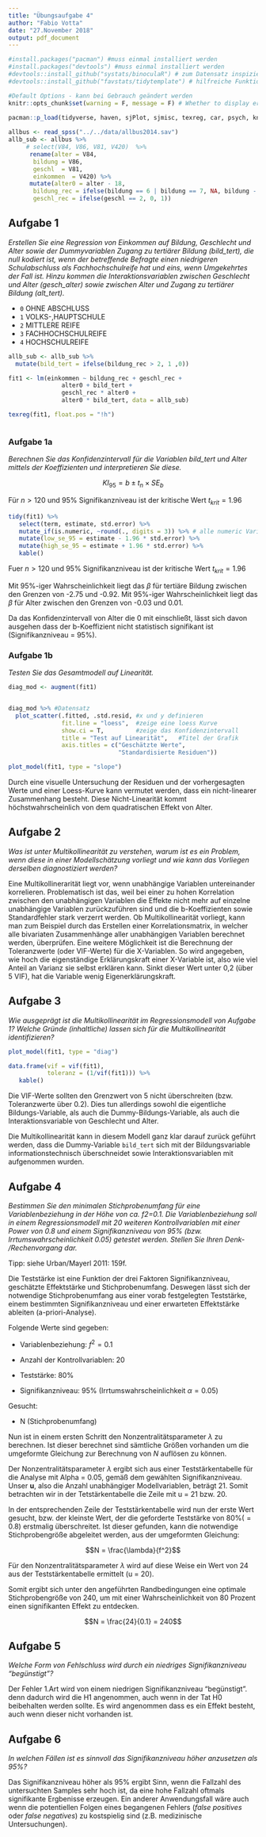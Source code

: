```yaml
---
title: "Übungsaufgabe 4"
author: "Fabio Votta"
date: "27.November 2018"
output: pdf_document
---
```


```r
#install.packages("pacman") #muss einmal installiert werden
#install.packages("devtools") #muss einmal installiert werden
#devtools::install_github("systats/binoculaR") # zum Datensatz inspizieren :)
#devtools::install_github("favstats/tidytemplate") # hilfreiche Funktionen

#Default Options - kann bei Gebrauch geändert werden
knitr::opts_chunk$set(warning = F, message = F) # Whether to display errors
                      
pacman::p_load(tidyverse, haven, sjPlot, sjmisc, texreg, car, psych, knitr, labelled, broom, tidytemplate)
```


```r
allbus <- read_spss("../../data/allbus2014.sav")
allb_sub <- allbus %>% 
     # select(V84, V86, V81, V420)  %>% 
      rename(alter = V84, 
       bildung = V86, 
       geschl  = V81,  
       einkommen  = V420) %>%
      mutate(alter0 = alter - 18,
       bildung_rec = ifelse(bildung == 6 | bildung == 7, NA, bildung - 1),
       geschl_rec = ifelse(geschl == 2, 0, 1)) 
```


## Aufgabe 1

*Erstellen Sie eine Regression von Einkommen auf Bildung, Geschlecht und Alter sowie der Dummyvariablen Zugang zu tertiärer Bildung (bild_tert), die null kodiert ist, wenn der betreffende Befragte einen niedrigeren Schulabschluss als Fachhochschulreife hat und eins, wenn Umgekehrtes der Fall ist. Hinzu kommen die Interaktionsvariablen zwischen Geschlecht und Alter (gesch_alter) sowie zwischen Alter und Zugang zu tertiärer Bildung (alt_tert).*

- `0`   OHNE ABSCHLUSS
- `1`   VOLKS-,HAUPTSCHULE
- `2`   MITTLERE REIFE
- `3`   FACHHOCHSCHULREIFE
- `4`   HOCHSCHULREIFE


```r
allb_sub <- allb_sub %>% 
  mutate(bild_tert = ifelse(bildung_rec > 2, 1 ,0))

fit1 <- lm(einkommen ~ bildung_rec + geschl_rec + 
               alter0 + bild_tert + 
               geschl_rec * alter0 + 
               alter0 * bild_tert, data = allb_sub)

texreg(fit1, float.pos = "!h")



```


### Aufgabe 1a


*Berechnen Sie das Konfidenzintervall für die Variablen bild_tert und Alter mittels der Koeffizienten und interpretieren Sie diese.*

$$KI_{95} = b \pm  t_{n} \times SE_b$$ 

Für $n > 120$ und $95\%$ Signifikanzniveau ist der kritische Wert $t_{krit} = 1.96$ 



```r
tidy(fit1) %>% 
   select(term, estimate, std.error) %>% 
   mutate_if(is.numeric, ~round(., digits = 3)) %>% # alle numeric Variablen runden
   mutate(low_se_95 = estimate - 1.96 * std.error) %>% 
   mutate(high_se_95 = estimate + 1.96 * std.error) %>% 
   kable()
```


Fuer $n > 120$ und $95\%$ Signifikanzniveau ist der kritische Wert $t_{krit} = 1.96$

Mit $95\%$-iger Wahrscheinlichkeit liegt das $\beta$ für tertiäre Bildung zwischen den Grenzen von -2.75 und -0.92.
Mit $95\%$-iger Wahrscheinlichkeit liegt das $\beta$ für Alter zwischen den Grenzen von -0.03 und 0.01.

Da das Konfidenzintervall von Alter die 0 mit einschließt, lässt sich davon ausgehen dass der b-Koeffizient nicht statistisch signifikant ist (Signifikanzniveau = 95%).

### Aufgabe 1b

*Testen Sie das Gesamtmodell auf Linearität.*

```r
diag_mod <- augment(fit1)


diag_mod %>% #Datensatz 
  plot_scatter(.fitted, .std.resid, #x und y definieren 
               fit.line = "loess",  #zeige eine loess Kurve
               show.ci = T,         #zeige das Konfidenzintervall
               title = "Test auf Linearität",   #Titel der Grafik
               axis.titles = c("Geschätzte Werte",
                               "Standardisierte Residuen"))

plot_model(fit1, type = "slope")

```

Durch eine visuelle Untersuchung der Residuen und der vorhergesagten Werte und einer Loess-Kurve kann vermutet werden, dass ein nicht-linearer Zusammenhang besteht. Diese Nicht-Linearität kommt höchstwahrscheinlich von dem quadratischen Effekt von Alter.

## Aufgabe 2

*Was ist unter Multikollinearität zu verstehen, warum ist es ein Problem, wenn diese in einer Modellschätzung vorliegt und wie kann das Vorliegen derselben diagnostiziert werden?*

Eine Multikollinerarität liegt vor, wenn unabhängige Variablen untereinander korrelieren. Problematisch ist das, weil bei einer zu hohen Korrelation zwischen den unabhängigen Variablen die Effekte nicht mehr auf einzelne unabhängige Variablen zurückzuführen sind und die b-Koeffizienten sowie Standardfehler stark verzerrt werden. 
Ob Multikollinearität vorliegt, kann man zum Beispiel durch das Erstellen einer Korrelationsmatrix, in welcher alle bivariaten Zusammenhänge aller unabhängigen Variablen berechnet werden, überprüfen. Eine weitere Möglichkeit ist die Berechnung der Toleranzwerte (oder VIF-Werte) für die X-Variablen. So wird angegeben, wie hoch die eigenständige Erklärungskraft einer X-Variable ist, also wie viel Anteil an Varianz sie selbst erklären kann. Sinkt dieser Wert unter 0,2 (über 5 VIF), hat die Variable wenig Eigenerklärungskraft.



## Aufgabe 3 

_Wie ausgeprägt ist die Multikollinearität im Regressionsmodell von Aufgabe 1? Welche Gründe (inhaltliche) lassen sich für die Multikollinearität identifizieren?_


```r
plot_model(fit1, type = "diag")

data.frame(vif = vif(fit1),
           toleranz = (1/vif(fit1))) %>% 
   kable()
```

Die VIF-Werte sollten den Grenzwert von 5 nicht überschreiten (bzw. Toleranzwerte über 0.2). Dies tun allerdings sowohl die eigentliche Bildungs-Variable, als auch die Dummy-Bildungs-Variable, als auch die Interaktionsvariable von Geschlecht und Alter. 

Die Multikollinearität kann in diesem Modell ganz klar darauf zurück geführt werden, dass die Dummy-Variable `bild_tert` sich mit der Bildungsvariable informationstechnisch überschneidet sowie Interaktionsvariablen mit aufgenommen wurden.

## Aufgabe 4

_Bestimmen Sie den minimalen Stichprobenumfang für eine Variablenbeziehung in der Höhe von ca. f2=0.1. Die Variablenbeziehung soll in einem Regressionsmodell mit 20 weiteren Kontrollvariablen mit einer Power von 0.8 und einem Signifikanzniveau von 95% (bzw. Irrtumswahrscheinlichkeit 0.05) getestet werden. Stellen Sie Ihren Denk- /Rechenvorgang dar._


Tipp: siehe Urban/Mayerl 2011: 159f.

Die Teststärke ist eine Funktion der drei Faktoren Signifikanzniveau, geschätzte
Effektstärke und Stichprobenumfang. Deswegen lässt sich der notwendige Stichprobenumfang aus einer vorab festgelegten Teststärke, einem bestimmten Signifikanzniveau und einer erwarteten Effektstärke ableiten (a-priori-Analyse).

Folgende Werte sind gegeben:

- Variablenbeziehung: $f^2 = 0.1$

- Anzahl der Kontrollvariablen: $20$

- Teststärke: $80\%$

- Signifikanzniveau: $95\%$ (Irrtumswahrscheinlichkeit $\alpha = 0.05$)

Gesucht:

- N (Stichprobenumfang)

Nun ist in einem ersten Schritt den Nonzentralitätsparameter $\lambda$ zu berechnen. 
Ist dieser berechnet sind sämtliche Größen vorhanden um die umgeformte Gleichung zur Berechnung von *N* auflösen zu können.

Der Nonzentralitätsparameter $\lambda$ ergibt sich aus einer Teststärkentabelle für die Analyse mit Alpha = 0.05, gemäß dem gewählten Signifikanzniveau. Unser **u**, also die Anzahl unabhängiger Modellvariablen, beträgt 21. Somit betrachten wir in der Tetstärkentabelle die Zeile mit u = 21 bzw. 20.

In der entsprechenden Zeile der Teststärkentabelle wird nun der erste Wert gesucht, bzw. der kleinste Wert, der die geforderte Teststärke von $80\% (=0.8)$ erstmalig überschreitet. Ist dieser gefunden, kann die notwendige Stichprobengröße abgeleitet werden, aus der umgeformten Gleichung:
 
$$N = \frac{\lambda}{f^2}$$


Für den Nonzentralitätsparameter $\lambda$ wird auf diese Weise ein Wert von 24 aus der 
Teststärkentabelle ermittelt (u = 20).


Somit ergibt sich unter den angeführten
Randbedingungen eine optimale Stichprobengröße von 240, um mit einer
Wahrscheinlichkeit von 80 Prozent einen signifikanten Effekt zu entdecken.

$$N = \frac{24}{0.1} = 240$$


## Aufgabe 5

_Welche Form von Fehlschluss wird durch ein niedriges Signifikanzniveau "begünstigt"?_ 

Der Fehler 1.Art wird von einem niedrigen Signifikanzniveau "begünstigt".  denn dadurch wird die H1 angenommen, auch wenn in der Tat H0 beibehalten werden sollte. Es wird angenommen dass es ein Effekt besteht, auch wenn dieser nicht vorhanden ist. 


## Aufgabe 6

_In welchen Fällen ist es sinnvoll das Signifikanzniveau höher anzusetzen als 95%?_

Das Signifikanzniveau höher als 95% ergibt Sinn, wenn die Fallzahl des untersuchten Samples sehr hoch ist, da eine hohe Fallzahl oftmals signifikante Ergbenisse erzeugen. Ein anderer Anwendungsfall wäre auch wenn die potentiellen Folgen eines begangenen Fehlers (*false positives* oder *false negatives*) zu kostspielig sind (z.B. medizinische Untersuchungen).